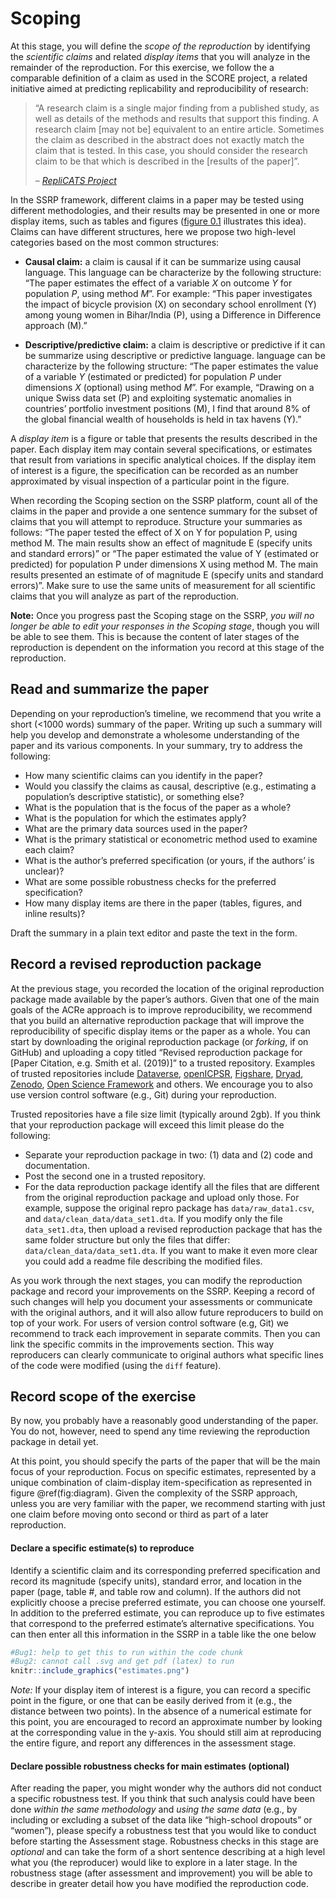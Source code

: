 # Scoping

At this stage, you will define the *scope of the reproduction* by identifying the *scientific claims* and related *display items* that you will analyze in the remainder of the reproduction. For this exercise, we follow the a comparable definition of a claim as used in the SCORE project, a related initiative aimed at predicting replicability and reproducibility of research:  

>"A research claim is a single major finding from a published study, as well as details of the methods and results that support this finding. A research claim [may not be] equivalent to an entire article. Sometimes the claim as described in the abstract does not exactly match the claim that is tested. In this case, you should consider the research claim to be that which is described in the [results of the paper]".
>
> -- <cite>[RepliCATS Project](https://replicats.research.unimelb.edu.au/#tab301) </cite>


In the SSRP framework, different claims in a paper may be tested using different methodologies, and their results may be presented in one or more display items, such as tables and figures ([figure 0.1](#fig:diagram) illustrates this idea). Claims can have different structures, here we propose two high-level categories based on the most common structures:

- **Causal claim:** a claim is causal if it can be summarize using causal language. This language can be characterize by the following structure: "The paper estimates the effect of a variable *X* on outcome *Y* for population *P*, using method *M*". For example: "This paper investigates the impact of bicycle provision (X) on secondary school enrollment (Y) among young women in Bihar/India (P), using a Difference in Difference approach (M)."    

- **Descriptive/predictive claim:** a claim is descriptive or predictive if it can be summarize using descriptive or predictive language. language can be characterize by the following structure: "The paper estimates the value of a variable *Y* (estimated or predicted) for population *P* under dimensions *X* (optional) using method *M*". For example, "Drawing on a unique Swiss data set (P) and exploiting systematic anomalies in countries' portfolio investment positions (M), I find that around 8% of the global financial wealth of households is held in tax havens (Y)."  
    
A *display item* is a figure or table that presents the results described in the paper. Each display item may contain several specifications, or estimates that result from variations in specific analytical choices. If the display item of interest is a figure, the specification can be recorded as an number approximated by visual inspection of a particular point in the figure. 

When recording the Scoping section on the SSRP platform, count all of the claims in the paper and provide a one sentence summary for the subset of claims that you will attempt to reproduce. Structure your summaries as follows: "The paper tested the effect of X on Y for population P, using method M. The main results show an effect of magnitude E (specify units and standard errors)" or "The paper estimated the value of Y (estimated or predicted) for population P under dimensions X using method M. The main results presented an estimate of of magnitude E (specify units and standard errors)". Make sure to use the same units of measurement for all scientific claims that you will analyze as part of the reproduction.

**Note:** Once you progress past the Scoping stage on the SSRP, *you will no longer be able to edit your responses in the Scoping stage*, though you will be able to see them. This is because the content of later stages of the reproduction is dependent on the information you record at this stage of the reproduction.


## Read and summarize the paper {#read-sum}


Depending on your reproduction's timeline, we recommend that you write a short (<1000 words) summary of the paper. Writing up such a summary will help you develop and demonstrate a wholesome understanding of the paper and its various components. In your summary, try to address the following:  

- How many scientific claims can you identify in the paper? 
- Would you classify the claims as causal, descriptive (e.g., estimating a population's descriptive statistic), or something else?  
- What is the population that is the focus of the paper as a whole?  
- What is the population for which the estimates apply?  
- What are the primary data sources used in the paper?  
- What is the primary statistical or econometric method used to examine each claim?  
- What is the author's preferred specification (or yours, if the authors' is unclear)?  
- What are some possible robustness checks for the preferred specification?    
- How many display items are there in the paper (tables, figures, and inline results)?  

Draft the summary in a plain text editor and paste the text in the form.  

## Record a revised reproduction package  

At the previous stage, you recorded the location of the original reproduction package made available by the paper's authors. Given that one of the main goals of the ACRe approach is to improve reproducibility, we recommend that you build an alternative reproduction package that will improve the reproducibility of specific display items or the paper as a whole. 
You can start by downloading the original reproduction package (or *forking*, if on GitHub) and uploading a copy titled "Revised reproduction package for [Paper Citation, e.g. Smith et al. (2019)]" to a trusted repository. Examples of trusted repositories include [Dataverse](https://dataverse.org/), [openICPSR](https://www.openicpsr.org/openicpsr/), [Figshare](https://figshare.com), [Dryad](https://datadryad.org/stash), [Zenodo](https://about.zenodo.org/), [Open Science Framework](osf.io/) and others. We encourage you to also use version control software (e.g., Git) during your reproduction.

Trusted repositories have a file size limit (typically around 2gb). If you think that your reproduction package will exceed this limit please do the following:   

- Separate your reproduction package in two: (1) data and (2) code and documentation.    
- Post the second one in a trusted repository.     
- For the data reproduction package identify all the files that are different from the original reproduction package and upload only those. For example, suppose the original repro package has `data/raw_data1.csv`, and `data/clean_data/data_set1.dta`. If you modify only the file `data_set1.dta`, then upload a revised reproduction package that has the same folder structure but only the files that differ: `data/clean_data/data_set1.dta`. If you want to make it even more clear you could add a readme file describing the modified files. 


As you work through the next stages, you can modify the reproduction package and record your improvements on the SSRP. Keeping a record of such changes will help you document your assessments or communicate with the original authors, and it will also allow future reproducers to build on top of your work. For users of version control software (e.g, Git) we recommend to track each improvement in separate commits. Then you can link the specific commits in the improvements section. This way reproducers can clearly communicate to original authors what specific lines of the code were modified (using the `diff` feature). 


## Record scope of the exercise {#declare-estimates}

By now, you probably have a reasonably good understanding of the paper. You do not, however, need to spend any time reviewing the reproduction package in detail yet.

At this point, you should specify the parts of the paper that will be the main focus of your reproduction. Focus on specific estimates, represented by a unique combination of claim-display item-specification as represented in figure \@ref(fig:diagram). Given the complexity of the SSRP approach, unless you are very familiar with the paper, we recommend starting with just one claim before moving onto second or third as part of a later reproduction.

#### Declare a specific estimate(s) to reproduce {-}    

Identify a scientific claim and its corresponding preferred specification and record its magnitude (specify units), standard error, and location in the paper (page, table #, and table row and column). If the authors did not explicitly choose a precise preferred estimate, you can choose one yourself. In addition to the preferred estimate, you can reproduce up to five estimates that correspond to the preferred estimate's alternative specifications. You can then enter all this information in the SSRP in a table like the one below

```r
#Bug1: help to get this to run within the code chunk
#Bug2: cannot call .svg and get pdf (latex) to run
knitr::include_graphics("estimates.png")
```


*Note:* If your display item of interest is a figure, you can record a specific point in the figure, or one that can be easily derived from it (e.g.,  the distance between two points). In the absence of a numerical estimate for this point, you are encouraged to record an approximate number by looking at the corresponding value in the y-axis. You should still aim at reproducing the entire figure, and report any differences in the assessment stage. 

#### Declare possible robustness checks for main estimates (optional) {-}    
After reading the paper, you might wonder why the authors did not conduct a specific robustness test. If you think that such analysis could have been done *within the same methodology* and *using the same data* (e.g., by including or excluding a subset of the data like "high-school dropouts" or "women"), please specify a robustness test that you would like to conduct before starting the Assessment stage. Robustness checks in this stage are *optional* and can take the form of a short sentence describing at a high level what you (the reproducer) would like to explore in a later stage. In the robustness stage (after assessment and improvement) you will be able to describe in greater detail how you have modified the reproduction code.
